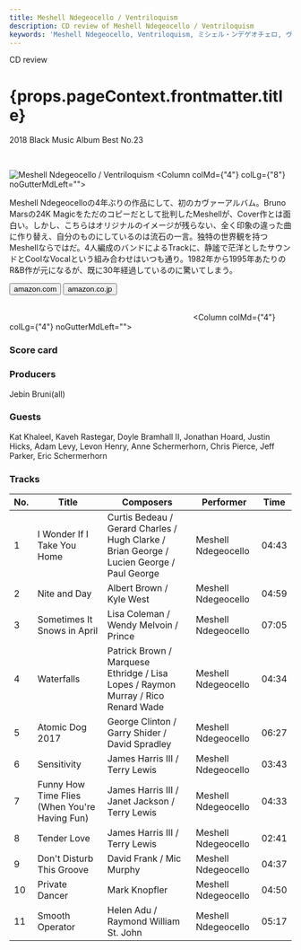 ```yaml
---
title: Meshell Ndegeocello / Ventriloquism
description: CD review of Meshell Ndegeocello / Ventriloquism
keywords: 'Meshell Ndegeocello, Ventriloquism, ミシェル・ンデゲオチェロ, ヴェントリロクィズム'
---
```




<p className="largeP">CD review</p>
<h1 className="h1--no--margin">{props.pageContext.frontmatter.title}</h1>
<p className="largeP"><Link to="/best50/2018/">2018 Black Music Album Best No.23</Link></p>

<br/>
<Row  className="image-card-group">
	<Column colMd={"3"} colLg={"4"} noGutterMdLeft="">
       <ImageCard>

![Meshell Ndegeocello / Ventriloquism](../../images/cd/ndegeocelllo4L.jpg) 
</ImageCard>
	</Column>
	<Column colMd={"4"} colLg={"8"} noGutterMdLeft="">
	<p>
	Meshell Ndegeocelloの4年ぶりの作品にして、初のカヴァーアルバム。Bruno Marsの24K Magicをただのコピーだとして批判したMeshellが、Cover作とは面白い。しかし、こちらはオリジナルのイメージが残らない、全く印象の違った曲に作り替え、自分のものにしているのは流石の一言。独特の世界観を持つMeshellならではだ。4人編成のバンドによるTrackに、静謐で茫洋としたサウンドとCoolなVocalという組み合わせはいつも通り。1982年から1995年あたりのR&B作が元になるが、既に30年経過しているのに驚いてしまう。</p>
	<div>
	    <Button href="https://amzn.to/38fCZls" kind="primary" size="small" renderIcon={ArrowUpRight24}>
        amazon.com
      </Button>
      <Button href="https://amzn.to/2BqLQVj" kind="secondary" size="small" renderIcon={ArrowUpRight24}>
        amazon.co.jp
      </Button>
	</div>
	<a style="display:inline-block;overflow:hidden;background:url(https://linkmaker.itunes.apple.com/ja-jp/lockup.svg?releaseDate=2018-03-16&kind=album&bubble=apple_music&style=mono-black) no-repeat;width:180px;height:45px;" href="https://geo.music.apple.com/jp/album/ventriloquism/1352329829?mt=1&app=music&ls=1&at=11lcug"></a>
	<a style="display:inline-block;overflow:hidden;background:url(https://linkmaker.itunes.apple.com/ja-jp/badge-lrg.svg?releaseDate=2018-03-16&kind=album&bubble=itunes_music) no-repeat;width:140px;height:45px;" href="https://geo.music.apple.com/jp/album/ventriloquism/1352329829?app=itunes&at=11lcug"></a>
	</Column>
</Row>
<Row >
	<Column colMd={"4"} colLg={"4"} noGutterMdLeft="">
<div>
    <h3>Score card</h3>
	<SliderJS1 value="5" />
    <SliderJS2 value="2" />
	<SliderJS3 value="2" />
    <SliderJS4 value="8" />
</div>
</Column>
<Column colMd={"8"} colLg={"8"} noGutterMdLeft="">
<div>
<h3>Producers</h3>
<p>
Jebin Bruni(all)
</p>
<h3>Guests</h3>
<p>
Kat Khaleel, Kaveh Rastegar, Doyle Bramhall II, Jonathan Hoard, Justin Hicks, Adam Levy, Levon Henry, Anne Schermerhorn, Chris Pierce, Jeff Parker, Eric Schermerhorn
</p>
</div>
</Column>
</Row>

<h3>Tracks</h3>

| No. |	 Title                                        |	 Composers                                                                                |	 Performer          | Time	|
| --- |	--------------------------------------------- | ----------------------------------------------------------------------------------------- |	------------------- | ----- |
| 1	  |	I Wonder If I Take You Home                   | Curtis Bedeau / Gerard Charles / Hugh Clarke / Brian George / Lucien George / Paul George |	Meshell Ndegeocello	| 04:43 |
| 2	  |	Nite and Day                                  | Albert Brown / Kyle West                                                                  |	Meshell Ndegeocello	| 04:59 |
| 3	  |	Sometimes It Snows in April                   | Lisa Coleman / Wendy Melvoin / Prince                                                     |	Meshell Ndegeocello	| 07:05 |
| 4	  |	Waterfalls                                    | Patrick Brown / Marquese Ethridge / Lisa Lopes / Raymon Murray / Rico Renard Wade         |	Meshell Ndegeocello	| 04:34 |
| 5	  |	Atomic Dog 2017                               | George Clinton / Garry Shider / David Spradley                                            |	Meshell Ndegeocello	| 06:27 |
| 6	  |	Sensitivity                                   | James Harris III / Terry Lewis                                                            |	Meshell Ndegeocello	| 03:43 |
| 7	  |	Funny How Time Flies (When You're Having Fun) | James Harris III / Janet Jackson / Terry Lewis                                            |	Meshell Ndegeocello	| 04:33 |
| 8	  |	Tender Love                                   | James Harris III / Terry Lewis                                                            |	Meshell Ndegeocello	| 02:41 |
| 9	  |	Don't Disturb This Groove                     | David Frank / Mic Murphy                                                                  |	Meshell Ndegeocello	| 04:37 |
| 10  |	Private Dancer                                | Mark Knopfler                                                                             |	Meshell Ndegeocello	| 04:50 |
| 11  |	Smooth Operator                               | Helen Adu / Raymond William St. John                                                      |	Meshell Ndegeocello	| 05:17 |
